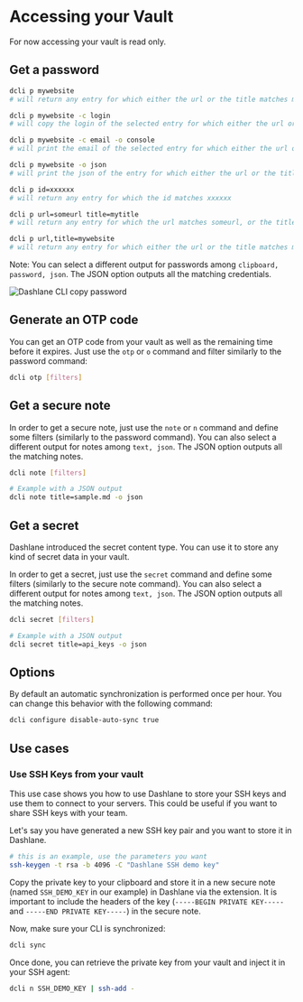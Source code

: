 
# Accessing your Vault

<Callout type="info" emoji="ℹ️">
    For now accessing your vault is read only.
</Callout>

## Get a password

<YoutubePlayer videoId="dMII21YI5s4" />

```sh
dcli p mywebsite
# will return any entry for which either the url or the title matches mywebsite

dcli p mywebsite -c login
# will copy the login of the selected entry for which either the url or the title matches mywebsite to the clipboard

dcli p mywebsite -c email -o console
# will print the email of the selected entry for which either the url or the title matches mywebsite to the console

dcli p mywebsite -o json
# will print the json of the entry for which either the url or the title matches mywebsite to the console

dcli p id=xxxxxx
# will return any entry for which the id matches xxxxxx

dcli p url=someurl title=mytitle
# will return any entry for which the url matches someurl, or the title matches mytitle

dcli p url,title=mywebsite
# will return any entry for which either the url or the title matches mywebsite
```

Note: You can select a different output for passwords among `clipboard, password, json`. The JSON option outputs all the matching credentials.

![Dashlane CLI copy password](../../public/password-copy.png)

## Generate an OTP code

You can get an OTP code from your vault as well as the remaining time before it expires.
Just use the `otp` or `o` command and filter similarly to the password command:

```sh copy
dcli otp [filters]
```

## Get a secure note

<YoutubePlayer videoId="n8OxYRfrgfk" />

In order to get a secure note, just use the `note` or `n` command and define some filters (similarly to the password command).
You can also select a different output for notes among `text, json`. The JSON option outputs all the matching notes.

```sh copy
dcli note [filters]

# Example with a JSON output
dcli note title=sample.md -o json
```

## Get a secret

Dashlane introduced the secret content type. You can use it to store any kind of secret data in your vault.

In order to get a secret, just use the `secret` command and define some filters (similarly to the secure note command).
You can also select a different output for notes among `text, json`. The JSON option outputs all the matching notes.

```sh copy
dcli secret [filters]

# Example with a JSON output
dcli secret title=api_keys -o json
```

## Options

By default an automatic synchronization is performed once per hour.
You can change this behavior with the following command:

```sh copy
dcli configure disable-auto-sync true
```

## Use cases

### Use SSH Keys from your vault

This use case shows you how to use Dashlane to store your SSH keys and use them to connect to your servers.
This could be useful if you want to share SSH keys with your team.

Let's say you have generated a new SSH key pair and you want to store it in Dashlane.

```sh
# this is an example, use the parameters you want
ssh-keygen -t rsa -b 4096 -C "Dashlane SSH demo key"
```

Copy the private key to your clipboard and store it in a new secure note (named `SSH_DEMO_KEY` in our example) in Dashlane via the extension.
It is important to include the headers of the key (`-----BEGIN PRIVATE KEY-----` and `-----END PRIVATE KEY-----`) in the secure note.

Now, make sure your CLI is synchronized:

```sh copy
dcli sync
```

Once done, you can retrieve the private key from your vault and inject it in your SSH agent:

```sh copy
dcli n SSH_DEMO_KEY | ssh-add -
```
